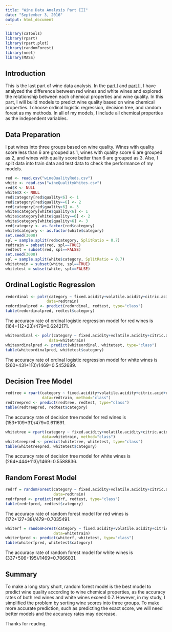 ```yaml
---
title: "Wine Data Analysis Part III"
date: "September 3, 2016"
output: html_document
---
```


```r
library(caTools)
library(rpart)
library(rpart.plot)
library(randomForest)
library(nnet)
library(MASS)
```

## Introduction

This is the last part of wine data analysis. In the [part I](https://rpubs.com/yl3413/205017) and [part II](https://rpubs.com/yl3413/206193), I have analyzed the difference between red wines and white wines and explored the relationship between each chemical properties and wine quality. In this part, I will build models to predict wine quality based on wine chemical properties. I choose ordinal logistic regression, decision tree, and random forest as my methods. In all of my models, I include all chemical properties as the independent variables.

## Data Preparation

I put wines into three groups based on wine quality. Wines with quality score less than 6 are grouped as 1, wines with quality score 6 are grouped as 2, and wines with quality score better than 6 are grouped as 3. Also, I split data into train data and test data to check the performance of my models.

```r
red <- read.csv("wineQualityReds.csv")
white <- read.csv("wineQualityWhites.csv")
red$X <- NULL
white$X <- NULL
red$category[red$quality<6] <- 1
red$category[red$quality==6] <- 2
red$category[red$quality>6] <- 3
white$category[white$quality<6] <- 1
white$category[white$quality==6] <- 2
white$category[white$quality>6] <- 3
red$category <- as.factor(red$category)
white$category <- as.factor(white$category)
set.seed(3000)
spl = sample.split(red$category, SplitRatio = 0.7)
redtrain = subset(red, spl==TRUE)
redtest = subset(red, spl==FALSE)
set.seed(3000)
spl = sample.split(white$category, SplitRatio = 0.7)
whitetrain = subset(white, spl==TRUE)
whitetest = subset(white, spl==FALSE)
```

## Ordinal Logistic Regression

```r
redordinal <- polr(category ~ fixed.acidity+volatile.acidity+citric.acid+residual.sugar+chlorides+free.sulfur.dioxide+total.sulfur.dioxide+density+pH+sulphates+alcohol, 
                  data=redtrain)
redordinalpred <- predict(redordinal, redtest, type="class")
table(redordinalpred, redtest$category)
```

The accuracy rate of ordinal logistic regression model for red wines is (164+112+23)/479=0.6242171. 

```r
whiteordinal <- polr(category ~ fixed.acidity+volatile.acidity+citric.acid+residual.sugar+chlorides+free.sulfur.dioxide+total.sulfur.dioxide+density+pH+sulphates+alcohol, 
                   data=whitetrain)
whiteordinalpred <- predict(whiteordinal, whitetest, type="class")
table(whiteordinalpred, whitetest$category)
```

The accuracy rate of ordinal logistic regression model for white wines is (260+431+110)/1469=0.5452689.

## Decision Tree Model

```r
redtree = rpart(category ~ fixed.acidity+volatile.acidity+citric.acid+residual.sugar+chlorides+free.sulfur.dioxide+total.sulfur.dioxide+density+pH+sulphates+alcohol, 
                data=redtrain, method="class")
redtreepred <- predict(redtree, redtest, type="class")
table(redtreepred, redtest$category)
```

The accuracy rate of decision tree model for red wines is (153+109+31)/479=0.611691. 

```r
whitetree = rpart(category ~ fixed.acidity+volatile.acidity+citric.acid+residual.sugar+chlorides+free.sulfur.dioxide+total.sulfur.dioxide+density+pH+sulphates+alcohol, 
                data=whitetrain, method="class")
whitetreepred <- predict(whitetree, whitetest, type="class")
table(whitetreepred, whitetest$category)
```

The accuracy rate of decision tree model for white wines is (264+444+113)/1469=0.5588836.

## Random Forest Model

```r
redrf = randomForest(category ~ fixed.acidity+volatile.acidity+citric.acid+residual.sugar+chlorides+free.sulfur.dioxide+total.sulfur.dioxide+density+pH+sulphates+alcohol, 
                     data=redtrain)
redrfpred <- predict(redrf, redtest, type="class")
table(redrfpred, redtest$category)
```

The accuracy rate of random forest model for red wines is (172+127+38)/479=0.7035491. 

```r
whiterf = randomForest(category ~ fixed.acidity+volatile.acidity+citric.acid+residual.sugar+chlorides+free.sulfur.dioxide+total.sulfur.dioxide+density+pH+sulphates+alcohol, 
                     data=whitetrain)
whiterfpred <- predict(whiterf, whitetest, type="class")
table(whiterfpred, whitetest$category)
```

The accuracy rate of random forest model for white wines is (337+506+195)/1469=0.7066031.

## Summary
To make a long story short, random forest model is the best model to predict wine quality according to wine chemical properties, as the accuracy rates of both red wines and white wines exceed 0.7. However, in my study, I simplified the problem by sorting wine scores into three groups. To make more accurate prediction, such as predicting the exact score, we will need better models and the accuracy rates may decrease.

Thanks for reading.